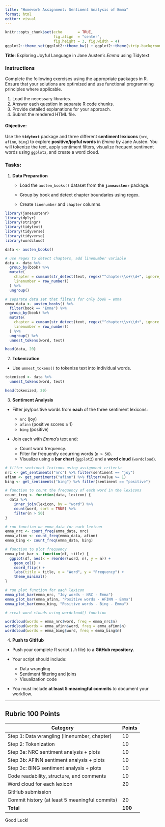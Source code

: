 ```yaml
---
title: "Homework Assignment: Sentiment Analysis of Emma"
format: html
editor: visual
---
```


```r
knitr::opts_chunk$set(echo       = TRUE, 
                      fig.align  = "center",
                      fig.height = 3, fig.width = 4)
ggplot2::theme_set(ggplot2::theme_bw() + ggplot2::theme(strip.background = ggplot2::element_rect(fill = "white")))
```

**Title**: Exploring Joyful Language in Jane Austen’s *Emma* using Tidytext

### **Instructions**

Complete the following exercises using the appropriate packages in R. Ensure that your solutions are optimized and use functional programming principles where applicable.

1.  Load the necessary libraries.
2.  Answer each question in separate R code chunks.
3.  Provide detailed explanations for your approach.
4.  Submit the rendered HTML file.

#### **Objective**:

Use the **`tidytext`** package and three different **sentiment lexicons** (`nrc`, `afinn`, `bing`) to explore **positive/joyful words** in *Emma* by Jane Austen. You will tokenize the text, apply sentiment filters, visualize frequent sentiment words using `ggplot2`, and create a word cloud.

### **Tasks**:

1.  **Data Preparation**

    -   Load the `austen_books()` dataset from the **`janeaustenr`** package.

    -   Group by book and detect chapter boundaries using regex.

    -   Create `linenumber` and `chapter` columns.

```r

library(janeaustenr)
library(dplyr)
library(stringr)
library(tidytext)
library(tidyverse)
library(tidyverse)
library(wordcloud)

data <- austen_books()

# use regex to detect chapters, add linenumber variable
data <- data %>%
  group_by(book) %>%
  mutate(
    chapter = cumsum(str_detect(text, regex("^chapter\\s+\\d+", ignore_case = TRUE))),
    linenumber = row_number()
  ) %>%
  ungroup()

# separate data set that filters for only book = emma 
emma_data <- austen_books() %>%
  filter(book == "Emma") %>%
  group_by(book) %>%
  mutate(
    chapter = cumsum(str_detect(text, regex("^chapter\\s+\\d+", ignore_case = TRUE))),
    linenumber = row_number()
  ) %>%
  ungroup() %>%
  unnest_tokens(word, text)

head(data, 20)

```

2.  **Tokenization**

-   Use `unnest_tokens()` to tokenize text into individual words.

```r

tokenized <- data %>%
  unnest_tokens(word, text)

head(tokenized, 20)
```

3.  **Sentiment Analysis**

-   Filter joy/positive words from **each** of the three sentiment lexicons:

    -   `nrc` (joy)
    -   `afinn` (positive scores ≥ 1)
    -   `bing` (positive)

-   Join each with *Emma*'s text and:

    -   Count word frequency.
    -   Filter for frequently occurring words (`n > 50`).
    -   Visualize using a **bar chart** (`ggplot2`) and a **word cloud** (`wordcloud`).

```r

# filter sentiment lexicons using assignment criteria
nrc <- get_sentiments("nrc") %>% filter(sentiment == "joy")
afinn <- get_sentiments("afinn") %>% filter(value >= 1)
bing <- get_sentiments("bing") %>% filter(sentiment == "positive")

# function to count the frequency of each word in the lexicons
count_freq <- function(data, lexicon) {
  data %>%
    inner_join(lexicon, by = "word") %>%
    count(word, sort = TRUE) %>%
    filter(n > 50)
}

# run function on emma_data for each lexicon
emma_nrc <- count_freq(emma_data, nrc)
emma_afinn <- count_freq(emma_data, afinn)
emma_bing <- count_freq(emma_data, bing)

# function to plot frequency
emma_plot_bar <- function(df, title) {
  ggplot(df, aes(x = reorder(word, n), y = n)) +
    geom_col() +
    coord_flip() +
    labs(title = title, x = "Word", y = "Frequency") +
    theme_minimal()
}

# run plot function for each lexicon
emma_plot_bar(emma_nrc, "Joy words - NRC - Emma")
emma_plot_bar(emma_afinn, "Positive words - AFINN - Emma")
emma_plot_bar(emma_bing, "Positive words - Bing - Emma")

# creat word clouds using wordcloud() function

wordcloud(words = emma_nrc$word, freq = emma_nrc$n)
wordcloud(words = emma_afinn$word, freq = emma_afinn$n)
wordcloud(words = emma_bing$word, freq = emma_bing$n)
```

4.  **Push to GitHub**

-   Push your complete R script (`.R` file) to a **GitHub repository**.

-   Your script should include:

    -   Data wrangling
    -   Sentiment filtering and joins
    -   Visualization code

-   You must include **at least 5 meaningful commits** to document your workflow.

------------------------------------------------------------------------

## **Rubric 100 Points**

| Category                                       | Points  |
|------------------------------------------------|---------|
| Step 1: Data wrangling (linenumber, chapter)   | 10      |
| Step 2: Tokenization                           | 10      |
| Step 3a: NRC sentiment analysis + plots        | 10      |
| Step 3b: AFINN sentiment analysis + plots      | 10      |
| Step 3c: BING sentiment analysis + plots       | 10      |
| Code readability, structure, and comments      | 10      |
| Word cloud for each lexicon                    | 20      |
| GitHub submission                              |         |
| Commit history (at least 5 meaningful commits) | 20      |
| **Total**                                      | **100** |

Good Luck!
